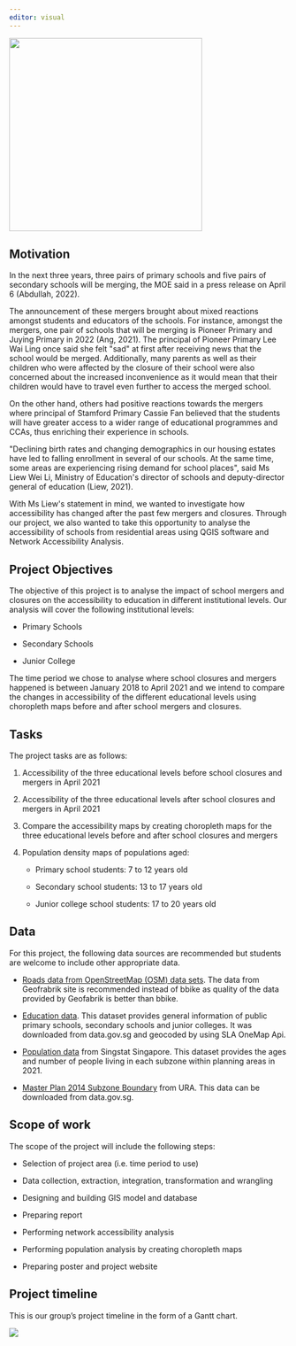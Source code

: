 ```yaml
---
editor: visual
---
```


![](images/smt201%20project%20logo%20(1).png){fig-alt="Group Logo" fig-align="center" width="349"}

## Motivation

In the next three years, three pairs of primary schools and five pairs of secondary schools will be merging, the MOE said in a press release on April 6 (Abdullah, 2022).

The announcement of these mergers brought about mixed reactions amongst students and educators of the schools. For instance, amongst the mergers, one pair of schools that will be merging is Pioneer Primary and Juying Primary in 2022 (Ang, 2021). The principal of Pioneer Primary Lee Wai Ling once said she felt \"sad\" at first after receiving news that the school would be merged. Additionally, many parents as well as their children who were affected by the closure of their school were also concerned about the increased inconvenience as it would mean that their children would have to travel even further to access the merged school.

On the other hand, others had positive reactions towards the mergers where principal of Stamford Primary Cassie Fan believed that the students will have greater access to a wider range of educational programmes and CCAs, thus enriching their experience in schools. 

\"Declining birth rates and changing demographics in our housing estates have led to falling enrollment in several of our schools. At the same time, some areas are experiencing rising demand for school places\", said Ms Liew Wei Li, Ministry of Education\'s director of schools and deputy-director general of education (Liew, 2021). 

With Ms Liew\'s statement in mind, we wanted to investigate how accessibility has changed after the past few mergers and closures. Through our project, we also wanted to take this opportunity to analyse the accessibility of schools from residential areas using QGIS software and Network Accessibility Analysis.

## Project Objectives

The objective of this project is to analyse the impact of school mergers and closures on the accessibility to education in different institutional levels. Our analysis will cover the following institutional levels:

-   Primary Schools

-   Secondary Schools

-   Junior College

The time period we chose to analyse where school closures and mergers happened is between January 2018 to April 2021 and we intend to compare the changes in accessibility of the different educational levels using choropleth maps before and after school mergers and closures.

## Tasks

The project tasks are as follows:

1.  Accessibility of the three educational levels before school closures and mergers in April 2021

2.  Accessibility of the three educational levels after school closures and mergers in April 2021

3.  Compare the accessibility maps by creating choropleth maps for the three educational levels before and after school closures and mergers

4.  Population density maps of populations aged:

    -   Primary school students: 7 to 12 years old

    -   Secondary school students: 13 to 17 years old

    -   Junior college school students: 17 to 20 years old

## Data

For this project, the following data sources are recommended but students are welcome to include other appropriate data.

-   [Roads data from OpenStreetMap (OSM) data sets](https://download.geofabrik.de/asia/malaysia-singapore-brunei.html). The data from Geofrabrik site is recommended instead of bbike as quality of the data provided by Geofabrik is better than bbike.

-   [Education data](https://data.gov.sg/dataset/school-directory-and-information). This dataset provides general information of public primary schools, secondary schools and junior colleges. It was downloaded from data.gov.sg and geocoded by using SLA OneMap Api.

-   [Population data](https://www.singstat.gov.sg/-/media/files/find_data/population/statistical_tables/respopagesex2021.ashx) from Singstat Singapore. This dataset provides the ages and number of people living in each subzone within planning areas in 2021.

-   [Master Plan 2014 Subzone Boundary](https://data.gov.sg/dataset/master-plan-2014-subzone-boundary-no-sea) from URA. This data can be downloaded from data.gov.sg.

## Scope of work

The scope of the project will include the following steps:

-   Selection of project area (i.e. time period to use)

-   Data collection, extraction, integration, transformation and wrangling

-   Designing and building GIS model and database

-   Preparing report

-   Performing network accessibility analysis

-   Performing population analysis by creating choropleth maps

-   Preparing poster and project website

## Project timeline

This is our group's project timeline in the form of a Gantt chart.

![](images/Gantt%20Chart.png){fig-alt="Gantt Chart" fig-align="center"}
